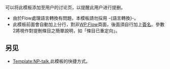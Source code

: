 {{Bot use warning|bot=[[Wikipedia:机器人/申请/Cewbot/6]]}}
可以将此模板添加至用户的讨论页，以提醒此用户进行提删。
* 由於Flow處理語言轉換有問題，本模板請勿採用 <nowiki>-{語言轉換}-</nowiki>。
* 此模板前面會自動加上分行，對非[[WP:Flow]]頁面，後面須自行加上[[Wikipedia:簽名|簽名]]。參數2將視作對提刪條目之簡單說明，如「條目已重定向」。

== 另见 ==
*[[Template:NP-talk]],此模板的快捷方式。